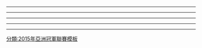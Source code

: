 {{footballbox
|date=2015年2月25日
|time=20:00 [[UTC+08:00|UTC+8]]
|team1=[[廣州恆大淘寶足球俱樂部|廣州恆大淘寶]] {{flagicon|People's Republic of China}}
|score=1 – 0
|report=[http://www.the-afc.com/afcasfeeds?fixtureid=8980&stageid=352&tMode=H&view=ajax&show=matchsummary 報告]
|team2={{flagicon|KOR}} [[首尔足球俱乐部|FC首尔]]
|goals1=[[里卡多·高拉特|高拉特]] {{goal|31}}
|goals2=
|stadium=[[廣州]]，[[天河體育場]]
|attendance=46,749人
|referee=[[穆哈纳德·卡西姆]]（{{nfa|IRQ}}）
}}

{{footballbox
|date=2015年2月25日
|time=19:00 [[UTC+09:00|UTC+9]]
|team1=[[鹿島鹿角]] {{flagicon|JPN}}
|score=1 – 3
|report=[http://www.the-afc.com/afcasfeeds?fixtureid=8981&stageid=352&tMode=H&view=ajax&show=matchsummary 報告]
|team2={{flagicon|AUS}} [[西悉尼漫游者足球俱樂部|西悉尼流浪者]]
|goals1=[[土居聖真]] {{goal|68}}
|goals2=[[昌子源]] {{goal|54|o.g.}}<br>[[高萩洋次郎]] {{goal|86}}<br>[[馬克·布歷治|布里奇]] {{goal|90+3}}
|stadium=[[鹿嶋市|鹿嶋]]，[[茨城縣立鹿嶋足球場]]
|attendance=7,736人
|referee=[[法哈德·米尔达西]]（{{nfa|KSA}}）
}}
----
{{footballbox
|date=2015年3月4日
|time=19:30 [[UTC+11:00|UTC+11]]
|team1=[[西悉尼漫游者足球俱樂部|西悉尼流浪者]] {{flagicon|AUS}}
|score= 2 – 3
|report=[http://www.the-afc.com/afcasfeeds?fixtureid=8983&stageid=352&tMode=H&view=ajax&show=matchsummary 報告]
|team2={{flagicon|People's Republic of China}} [[廣州恆大淘寶足球俱樂部|廣州恆大淘寶]]
|goals1=[[雅各布·拉罗卡|拉罗卡]] {{goal|57}}<br />[[罗密欧·卡斯特伦|卡斯特伦]] {{goal|90+5}}
|goals2=[[里卡多·高拉特|高拉特]] {{goal|19||58||64}}
|stadium=[[悉尼]]，{{link-en|帕拉馬塔體育場|Parramatta Stadium}}
|attendance=11,418人
|referee= {{le|纳戈尔·阿米尔·努尔·穆罕默德|Nagor Amir Noor Mohamed}}（{{nfa|MAS}}）
}}

{{footballbox
|date=2015年3月4日
|time=19:30 [[UTC+09:00|UTC+9]]
|team1=[[首尔足球俱乐部|FC首尔]] {{flagicon|KOR}}
|score= 1 – 0
|report=[http://www.the-afc.com/afcasfeeds?fixtureid=8982&stageid=352&tMode=H&view=ajax&show=matchsummary 報告]
|team2={{flagicon|JPN}} [[鹿島鹿角]]
|goals1=[[金珍圭]] {{goal|66}}
|goals2=
|stadium=[[首爾特別市|首爾]]，[[首爾世界盃體育場]]
|attendance=5,790人
|referee=[[阿里雷扎·法哈尼]]（{{nfa|IRN}}）
}}
----
{{footballbox
|date=2015年3月18日
|time=20:00 [[UTC+08:00|UTC+8]]
|team1=[[廣州恆大淘寶足球俱樂部|廣州恆大淘寶]] {{flagicon|People's Republic of China}}
|score= 4 – 3
|report=[http://www.the-afc.com/afcasfeeds?fixtureid=8985&stageid=352&tMode=H&view=ajax&show=matchsummary 報告]
|team2={{flagicon|JPN}} [[鹿島鹿角]]
|goals1=[[里卡多·高拉特|高拉特]] {{goal|10||62}}<br>[[埃尔克森]] {{goal|57}}<br>[[赵旭日]] {{goal|90+2}}
|goals2=[[高崎寬之]] {{goal|36}}<br>[[土居聖真]] {{goal|51}}<br>[[柴崎岳]] {{goal|90+3}}
|stadium=[[廣州]]，[[天河體育場]]
|attendance=48,651人
|referee= {{le|穆赫德·阿米尔·伊兹万|Mohd Amirul Izwan Bin Yaacob}}（{{nfa|MAS}}）
}}

{{footballbox
|date=2015年3月18日
|time=19:30 [[UTC+09:00|UTC+9]]
|team1=[[首尔足球俱乐部|FC首尔]] {{flagicon|KOR}}
|score= 0 – 0
|report=[http://www.the-afc.com/afcasfeeds?fixtureid=8984&stageid=352&tMode=H&view=ajax&show=matchsummary 報告]
|team2={{flagicon|AUS}} [[西悉尼漫游者足球俱樂部|西悉尼流浪者]]
|goals1=
|goals2=
|stadium=[[首爾特別市|首爾]]，[[首爾世界盃體育場]]
|attendance=5,645人
|referee= {{le|阿马尔·阿里·杰内比|Ammar Al-Jeneibi}}（{{nfa|UAE}}）
}}
----
{{footballbox
|date=2015年4月7日
|time=19:00 [[UTC+09:00|UTC+9]]
|team1=[[鹿島鹿角]] {{flagicon|JPN}}
|score= 2 – 1
|report=[http://www.the-afc.com/afcasfeeds?fixtureid=8987&stageid=352&tMode=H&view=ajax&show=matchsummary 報告]
|team2={{flagicon|People's Republic of China}} [[廣州恆大淘寶足球俱樂部|廣州恆大淘寶]]
|goals1={{link-ja|遠藤康|遠藤康}} {{goal|19|pen.}}<br />[[高崎宽之]] {{goal|90+3}}
|goals2=[[埃尔克森]] {{goal|75}}
|stadium=[[鹿嶋市|鹿嶋]]，[[茨城縣立鹿嶋足球場]]
|attendance=7,033人
|referee= {{le|阿马尔·阿里·杰内比|Ammar Al-Jeneibi}}（{{nfa|UAE}}）
}}

{{footballbox
|date=2015年4月7日
|time=19:30 [[UTC+10:00|UTC+10]]
|team1=[[西悉尼漫游者足球俱樂部|西悉尼流浪者]] {{flagicon|AUS}}
|score= 1 – 1
|report=[http://www.the-afc.com/afcasfeeds?fixtureid=8986&stageid=352&tMode=H&view=ajax&show=matchsummary 報告]
|team2={{flagicon|KOR}} [[首尔足球俱乐部|FC首尔]]
|goals1=[[基林·布魯特|布魯特]] {{goal|12}}
|goals2=[[高约翰]] {{goal|72}}
|stadium=[[悉尼]]，{{link-en|帕拉馬塔體育場|Parramatta Stadium}}
|attendance=7,073人
|referee=[[瓦伦丁·科瓦伦科]]（{{nfa|UZB}}）
}}
----
{{footballbox
|date=2015年4月21日
|time=19:30 [[UTC+09:00|UTC+9]]
|team1=[[首尔足球俱乐部|FC首尔]] {{flagicon|KOR}}
|score=0 – 0
|report=[http://www.the-afc.com/afcasfeeds?fixtureid=8988&stageid=352&tMode=H&view=ajax&show=matchsummary 報告]
|team2={{flagicon|People's Republic of China}} [[廣州恆大淘寶足球俱樂部|廣州恆大淘寶]]
|goals1=
|goals2=
|stadium=[[首爾特別市|首爾]]，[[首爾世界盃體育場]]
|attendance=17,157人
|referee=[[阿卜杜勒拉赫曼·贾西姆]]（{{nfa|QAT}}）
}}

{{footballbox
|date=2015年4月21日
|time=19:30 [[UTC+10:00|UTC+10]]
|team1=[[西悉尼漫游者足球俱樂部|西悉尼流浪者]] {{flagicon|AUS}}
|score=1 – 2
|report=[http://www.the-afc.com/afcasfeeds?fixtureid=8989&stageid=352&tMode=H&view=ajax&show=matchsummary 報告]
|team2={{flagicon|JPN}} [[鹿島鹿角]]
|goals1=[[尼基塔·卢卡维奇亚|卢卡维奇亚]] {{goal|24}}
|goals2=[[土居聖真]] {{goal|66}}<br />[[金崎夢生]] {{goal|90+1}}
|stadium=[[悉尼]]，{{link-en|帕拉馬塔體育場|Parramatta Stadium}}
|attendance=5,221人
|referee=[[哈米斯·马里]]（{{nfa|QAT}}）
}}
----
{{footballbox
|date=2015年5月5日
|time=19:00 [[UTC+08:00|UTC+8]]
|team1=[[廣州恆大淘寶足球俱樂部|廣州恆大淘寶]] {{flagicon|People's Republic of China}}
|score=0 – 2
|report=[http://www.the-afc.com/afcasfeeds?fixtureid=8990&stageid=352&tMode=H&view=ajax&show=matchsummary 報告]
|team2={{flagicon|AUS}} [[西悉尼漫游者足球俱樂部|西悉尼流浪者]]
|goals1=
|goals2=[[馬克·布歷治|布里奇]] {{goal|33}}<br />[[杜米·祖歷|尤里奇]] {{goal|90+3}}
|stadium=[[廣州]]，[[天河體育場]]
|attendance=35,641人
|referee=[[纳瓦夫·舒赫拉拉]]（{{nfa|BHR}}）
}}

{{footballbox
|date=2015年5月5日
|time=20:00 [[UTC+09:00|UTC+9]]
|team1=[[鹿島鹿角]] {{flagicon|JPN}}
|score=2 – 3
|report=[http://www.the-afc.com/afcasfeeds?fixtureid=8991&stageid=352&tMode=H&view=ajax&show=matchsummary 報告]
|team2={{flagicon|KOR}} [[首尔足球俱乐部|FC首尔]]
|goals1={{link-ja|赤崎秀平|赤﨑秀平}} {{goal|8}}<br />[[柴崎岳]] {{goal|79}}
|goals2={{link-ko|李雄熙|이웅희_(축구_선수)}} {{goal|36}}<br />[[奥斯马尔·巴尔巴|奥斯马尔]] {{goal|51}}<br />{{le|毛里齐奥·莫利纳|Mauricio Molina|莫利纳}} {{goal|90+1}}
|stadium=[[鹿嶋市|鹿嶋]]，[[茨城縣立鹿嶋足球場]]
|attendance=19,233人
|referee={{le|阿卜杜拉·希拉利|Abdullah Al Hilali}}（{{nfa|OMA}}）
}}

[[分類:2015年亞洲冠軍聯賽模板]]